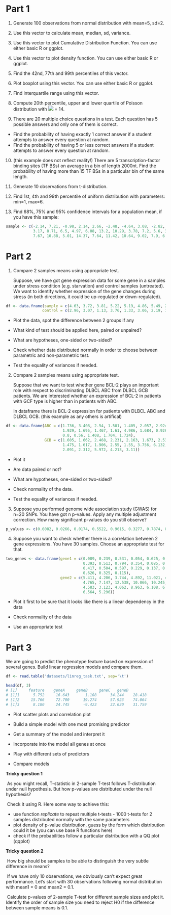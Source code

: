 # Part 1

1. Generate 100 observations from normal distribution with mean=5, sd=2.

2. Use this vector to calculate mean, median, sd, variance. 

3. Use this vector to plot Cumulative Distribution Function. You can use either basic R or ggplot. 

4. Use this vector to plot density function. You can use either basic R or ggplot. 

5. Find the 42nd, 77th and 99th percentiles of this vector. 

6. Plot boxplot using this vector. You can use either basic R or ggplot. 

7. Find interquartile range using this vector. 


8. Compute 20th percentile, upper and lower quartile of Poisson distribution with <img src="https://render.githubusercontent.com/render/math?math=\lambda"> = 14. 

9. There are 20 multiple choice questions in a test. Each question has 5 possible answers and only one of them is correct. 

* Find the probability of having exactly 1 correct answer if a student attempts to answer every question at random. 
* Find the probability of having 5 or less correct answers if a student attempts to answer every question at random.

10. (this example does not reflect reality!) There are 5 transcription-factor binding sites (TF BSs) on average in a bin of length 2000nt.  Find the probability of having more than 15 TF BSs in a particular bin of the same length. 


11. Generate 10 observations from t-distribution. 

12. Find 1st, 4th and 99th percentile of uniform distribution with parameters: min=1, max=6. 

13. Find 68%, 75% and 95% confidence intervals for a population mean, if you have this sample: 

```r
sample <- c(-2.14, 7.21, -0.98, 2.14, 2.66, -2.48, -4.64, 3.08, -2.82, 5.84, 
            3.17, 8.71, 6.5, 4.97, 6.08, 13.2, 10.29, 3.78, 7.2, 5.6, 3.34, 
            7.67, 10.88, 5.01, 14.37, 7.64, 11.42, 10.64, 9.02, 7.9, 6.05, 11.25)
```



# Part 2

1. Compare 2 samples means using appropriate test. 

   Suppose, we have got gene expression data for some gene in a samples under stress condition (e.g. starvation) and control samples (untreated). 
   We want to identify whether expression of the gene changes during stress (in both directions, it could be up-regulated or down-regulated).

```R
df <- data.frame(sample = c(4.63, 3.72, 3.81, 5.22, 5.19, 4.86, 5.49, 2.46, 4.43, 3.87, 4.88, 3.2, 3.64, 2.79, 4.97, 5.77, 3.08, 4.04, 4.79, 5.74),
                control = c(2.96, 3.07, 1.13, 3.76, 1.33, 3.06, 2.19, 1.32, 2.23, 0, 0.76, 2.52, 2.18, 1.9, 3.26, 1.26, 3.22, 1.5, 1.23, 2.13))
```


* Plot the data, spot the difference between 2 groups if any

* What kind of test should be applied here, paired or unpaired? 


* What are hypotheses, one-sided or two-sided?

* Check whether data distributed normally in order to choose between parametric and non-parametric test.
* Test the equality of variances if needed. 




2. Compare 2 samples means using appropriate test. 

   Suppose that we want to test whether gene BCL-2 plays an important role with respect to discriminating DLBCL ABC from DLBCL GCB patients. 
   We are interested whether an expression of BCL-2 in patients with GCF type is higher than in patients with ABC. 

   In dataframe there is BCL-2 expression for patients with DLBCL ABC and DLBCL GCB.
   (this example as any others is artifical)

```r
df <- data.frame(ABC = c(1.736, 3.408, 2.54, 1.501, 1.405, 2.057, 2.924, 3.147, 2.309, 2.774, 
                         1.929, 1.695, 1.467, 1.61, 4.986, 1.684, 0.926, 1.163, 2.8, 1.125, 
                         0.8, 0.56, 1.408, 1.704, 1.724),
                 GCB = c(1.605, 1.662, 2.468, 2.231, 2.163, 1.673, 2.536, 2.41, 1.205, 4.508, 
                         1.475, 1.617, 1.906, 2.55, 1.55, 3.756, 6.132, 4.455, 4.448, 1.688, 
                         2.091, 2.312, 5.972, 4.213, 3.11))
```


* Plot it 
* Are data paired or not?

* What are hypotheses, one-sided or two-sided?


* Check normality of the data. 
* Test the equality of variances if needed. 



3. Suppose you performed genome wide association study (GWAS) for n=20 SNPs. 
   You have got n p-values. Apply any multiple adjustment correction. How many significant p-values do you still observe? 

```r
p_values <- c(0.6082, 0.0266, 0.0174, 0.5522, 0.9615, 0.3277, 0.7874, 0.2051, 0.4608, 0.0472, 0.0164, 0.202, 0.8077, 0.1624, 0.9985, 0.0459, 0.1305, 0.2581, 0.9922, 0.2984)
```


4. Suppose you want to check whether there is a correlation between 2 gene expressions. You have 30 samples.  Choose an appropriate test for that. 

```r
two_genes <- data.frame(gene1 = c(0.089, 0.239, 0.531, 0.054, 0.625, 0.488, 0.522, 0.37, 0.347, 
                                  0.393, 0.513, 0.794, 0.354, 0.085, 0.144, 0.493, 0.021, 0.596,
                                  0.417, 0.504, 0.597, 0.229, 0.137, 0.843, 0.37, 0.421, 0.509, 
                                  0.626, 0.325, 0.115),
                        gene2 = c(5.411, 4.206, 3.744, 4.892, 11.021, 4.03, 7.741, 3.588, 9.762, 
                                  4.765, 7.147, 12.538, 10.066, 10.245, 7.657, 6.804, 8.888, 12.123, 
                                  4.583, 3.123, 4.062, 8.963, 6.108, 6.119, 8.919, 6.634, 10.857, 6.934, 
                                  6.564, 5.296))
```

* Plot it first to be sure that it looks like there is a linear dependency in the data 

* Check normality of the data 

* Use an appropriate test 



# Part 3

We are going to predict the phenotype feature based on expression of several genes. 
Build linear regression models and compare them.  

```r
df <- read.table('datasets/linreg_task.txt', sep='\t')

head(df, 3)
# [1]     feature    geneA     geneB     geneC   geneD
# [1]1	    5.752	  16.643	   1.108	  34.244	28.418
# [1]2	   15.766	  72.700	  19.274	  57.923	74.064
# [1]3	    8.180	  24.745	  -9.423	  32.620	31.759
```

* Plot scatter plots and correlation plot

* Build a simple model with one most promising predictor
* Get a summary of the model and interpret it 

* Incorporate into the model all genes at once
* Play with different sets of predictors
* Compare models 





<b> Tricky question 1 </b>

​	As you might recall, T-statistic in 2-sample T-test follows T-distribution under null hypothesis.  But how p-values are distributed under the null hypothesis? 

​	Check it using R. Here some way to achieve this:

* use function <i>replicate</i> to repeat multiple t-tests - 1000 t-tests for 2 samples distributed normally with the same parameters
* plot density of p-value distribution, guess by the form which distribution could it be (you can use base R functions here)
* check if the probabilities follow a particular distribution with a QQ plot (qqplot)



<b> Tricky question 2 </b>

​	How big should be samples to be able to distinguish the very subtle difference in means? 

​	If we have only 10 observations, we obviously can't expect great performance. Let's start with 30 observations following normal distribution with mean1 = 0 and mean2 = 0.1.

​	Calculate p-values of 2-sample T-test for different sample sizes and plot it. Identify the order of sample size you need to reject H0 if the difference between sample means is 0.1.

